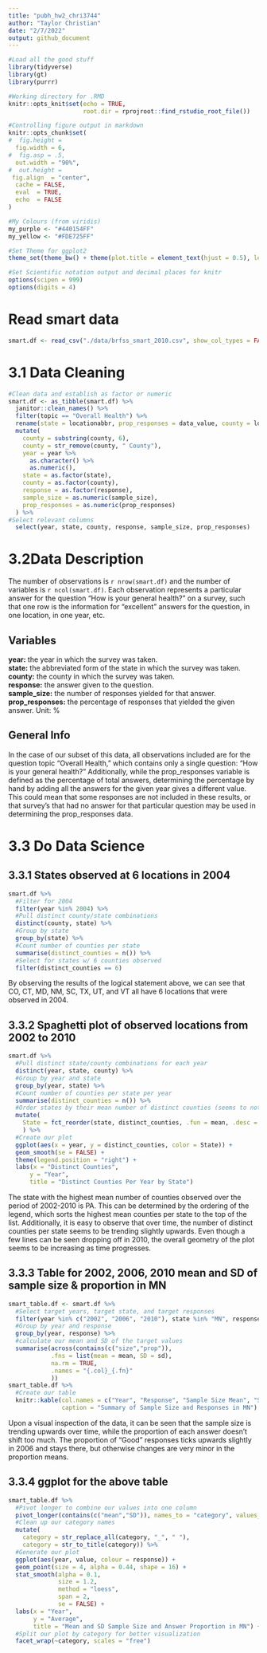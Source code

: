 ```yaml
---
title: "pubh_hw2_chri3744"
author: "Taylor Christian"
date: "2/7/2022"
output: github_document
---
```


```r
#Load all the good stuff
library(tidyverse)
library(gt)
library(purrr)

#Working directory for .RMD
knitr::opts_knit$set(echo = TRUE,
                     root.dir = rprojroot::find_rstudio_root_file())

#Controlling figure output in markdown
knitr::opts_chunk$set(
#  fig.height =   
  fig.width = 6,
#  fig.asp = .5,
  out.width = "90%",
#  out.height = 
 fig.align  = "center",
  cache = FALSE,
  eval  = TRUE,
  echo  = FALSE
)

#My Colours (from viridis)
my_purple <- "#440154FF"
my_yellow <- "#FDE725FF"

#Set Theme for ggplot2
theme_set(theme_bw() + theme(plot.title = element_text(hjust = 0.5), legend.position = "bottom"))

#Set Scientific notation output and decimal places for knitr
options(scipen = 999)
options(digits = 4)
```

# Read smart data
```r
smart.df <- read_csv("./data/brfss_smart_2010.csv", show_col_types = FALSE)
```


# 3.1 Data Cleaning
```r
#Clean data and establish as factor or numeric
smart.df <- as_tibble(smart.df) %>%
  janitor::clean_names() %>%
  filter(topic == "Overall Health") %>%
  rename(state = locationabbr, prop_responses = data_value, county = locationdesc) %>%
  mutate(
    county = substring(county, 6),
    county = str_remove(county, " County"),
    year = year %>%
      as.character() %>%
      as.numeric(),
    state = as.factor(state),
    county = as.factor(county),
    response = as.factor(response),
    sample_size = as.numeric(sample_size),
    prop_responses = as.numeric(prop_responses)
  ) %>%
#Select relevant columns  
  select(year, state, county, response, sample_size, prop_responses)
```


# 3.2Data Description\
The number of observations is `r nrow(smart.df)` and the number of variables is `r ncol(smart.df)`.  Each observation represents a particular answer for the question "How is your general health?" on a survey, such that one row is the information for "excellent" answers for the question, in one location, in one year, etc.\

## **Variables**\
**year:** the year in which the survey was taken.\
**state:** the abbreviated form of the state in which the survey was taken.\
**county:** the county in which the survey was taken.\
**response:** the answer given to the question.\
**sample_size:** the number of responses yielded for that answer.\
**prop_responses:** the percentage of responses that yielded the given answer. Unit: %\

## **General Info**\
In the case of our subset of this data, all observations included are for the question topic "Overall Health," which contains only a single question: "How is your general health?"  Additionally, while the prop_responses variable is defined as the percentage of total answers, determining the percentage by hand by adding all the answers for the given year gives a different value.  This could mean that some responses are not included in these results, or that survey's that had no answer for that particular question may be used in determining the prop_responses data. 


# 3.3 Do Data Science\

## 3.3.1 States observed at 6 locations in 2004
```r
smart.df %>%
  #Filter for 2004
  filter(year %in% 2004) %>%
  #Pull distinct county/state combinations
  distinct(county, state) %>%
  #Group by state
  group_by(state) %>%
  #Count number of counties per state
  summarise(distinct_counties = n()) %>%
  #Select for states w/ 6 counties observed
  filter(distinct_counties == 6)
```

By observing the results of the logical statement above, we can see that CO, CT, MD, NM, SC, TX, UT, and VT all have 6 locations that were observed in 2004.


## 3.3.2 Spaghetti plot of observed locations from 2002 to 2010

```r
smart.df %>%
  #Pull distinct state/county combinations for each year
  distinct(year, state, county) %>%
  #Group by year and state
  group_by(year, state) %>%
  #Count number of counties per state per year
  summarise(distinct_counties = n()) %>%
  #Order states by their mean number of distinct counties (seems to not be working?)
  mutate(
    State = fct_reorder(state, distinct_counties, .fun = mean, .desc = TRUE)
    ) %>%
  #Create our plot
  ggplot(aes(x = year, y = distinct_counties, color = State)) +
  geom_smooth(se = FALSE) +
  theme(legend.position = "right") +
  labs(x = "Distinct Counties",
      y = "Year",
      title = "Distinct Counties Per Year by State")
```

The state with the highest mean number of counties observed over the period of 2002-2010 is PA.  This can be determined by the ordering of the legend, which sorts the highest mean counties per state to the top of the list.  Additionally, it is easy to observe that over time, the number of distinct counties per state seems to be trending slightly upwards.  Even though a few lines can be seen dropping off in 2010, the overall geometry of the plot seems to be increasing as time progresses.\



## 3.3.3 Table for 2002, 2006, 2010 mean and SD of sample size & proportion in MN

```r
smart_table.df <- smart.df %>%
  #Select target years, target state, and target responses
  filter(year %in% c("2002", "2006", "2010"), state %in% "MN", response %in% c("Excellent", "Good", "Poor")) %>%
  #Group by year and response
  group_by(year, response) %>%
  #calculate our mean and SD of the target values
  summarise(across(contains(c("size","prop")),
            .fns = list(mean = mean, SD = sd),
            na.rm = TRUE,
            .names = "{.col}_{.fn}"
            ))
smart_table.df %>%
  #Create our table
  knitr::kable(col.names = c("Year", "Response", "Sample Size Mean", "Sample Size SD", "Prop Response Mean", "Prop Response SD"),
               caption = "Summary of Sample Size and Responses in MN")
```

Upon a visual inspection of the data, it can be seen that the sample size is trending upwards over time, while the proportion of each answer doesn't shift too much.  The proportion of "Good" responses ticks upwards slightly in 2006 and stays there, but otherwise changes are very minor in the proportion means.



## 3.3.4 ggplot for the above table

```r
smart_table.df %>%
  #Pivot longer to combine our values into one column
  pivot_longer(contains(c("mean","SD")), names_to = "category", values_to = "value") %>%
  #Clean up our category names
  mutate(
    category = str_replace_all(category, "_", " "),
    category = str_to_title(category)) %>%
  #Generate our plot
  ggplot(aes(year, value, colour = response)) +
  geom_point(size = 4, alpha = 0.44, shape = 16) +
  stat_smooth(alpha = 0.1, 
              size = 1.2, 
              method = "loess",
              span = 2,
              se = FALSE) +
  labs(x = "Year",
       y = "Average",
       title = "Mean and SD Sample Size and Answer Proportion in MN") +
  #Split our plot by category for better visualization
  facet_wrap(~category, scales = "free")
```

